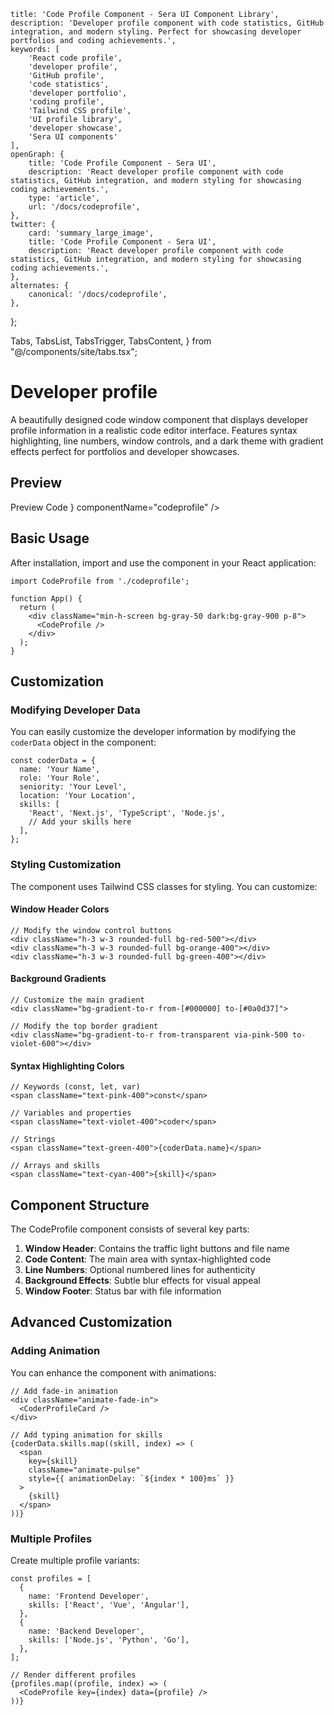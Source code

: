    title: 'Code Profile Component - Sera UI Component Library',
    description: 'Developer profile component with code statistics, GitHub integration, and modern styling. Perfect for showcasing developer portfolios and coding achievements.',
    keywords: [
        'React code profile',
        'developer profile',
        'GitHub profile',
        'code statistics',
        'developer portfolio',
        'coding profile',
        'Tailwind CSS profile',
        'UI profile library',
        'developer showcase',
        'Sera UI components'
    ],
    openGraph: {
        title: 'Code Profile Component - Sera UI',
        description: 'React developer profile component with code statistics, GitHub integration, and modern styling for showcasing coding achievements.',
        type: 'article',
        url: '/docs/codeprofile',
    },
    twitter: {
        card: 'summary_large_image',
        title: 'Code Profile Component - Sera UI',
        description: 'React developer profile component with code statistics, GitHub integration, and modern styling for showcasing coding achievements.',
    },
    alternates: {
        canonical: '/docs/codeprofile',
    },
};

  Tabs,
  TabsList,
  TabsTrigger,
  TabsContent,
} from "@/components/site/tabs.tsx";



# Developer profile <AI dir="left"/>

A beautifully designed code window component that displays developer profile information in a realistic code editor interface. Features syntax highlighting, line numbers, window controls, and a dark theme with gradient effects perfect for portfolios and developer showcases.

## Preview

<Tabs defaultValue="preview" className="">
  <TabsList>
    <TabsTrigger value="preview">Preview</TabsTrigger>
    <TabsTrigger value="code">Code</TabsTrigger>
  </TabsList>
  <TabsContent value="preview">
    <ComponentRenderer component={<CodeProfile />} componentName="codeprofile" />
  </TabsContent>
  <TabsContent value="code">
    <CodeBlock filePath="src/app/docs/codeprofile/codeprofile.tsx" />
  </TabsContent>
</Tabs>


## Basic Usage

After installation, import and use the component in your React application:

```tsx
import CodeProfile from './codeprofile';

function App() {
  return (
    <div className="min-h-screen bg-gray-50 dark:bg-gray-900 p-8">
      <CodeProfile />
    </div>
  );
}
```

## Customization

### Modifying Developer Data

You can easily customize the developer information by modifying the `coderData` object in the component:

```tsx
const coderData = {
  name: 'Your Name',
  role: 'Your Role',
  seniority: 'Your Level',
  location: 'Your Location',
  skills: [
    'React', 'Next.js', 'TypeScript', 'Node.js',
    // Add your skills here
  ],
};
```

### Styling Customization

The component uses Tailwind CSS classes for styling. You can customize:

#### Window Header Colors
```tsx
// Modify the window control buttons
<div className="h-3 w-3 rounded-full bg-red-500"></div>
<div className="h-3 w-3 rounded-full bg-orange-400"></div>
<div className="h-3 w-3 rounded-full bg-green-400"></div>
```

#### Background Gradients
```tsx
// Customize the main gradient
<div className="bg-gradient-to-r from-[#000000] to-[#0a0d37]">

// Modify the top border gradient
<div className="bg-gradient-to-r from-transparent via-pink-500 to-violet-600"></div>
```

#### Syntax Highlighting Colors
```tsx
// Keywords (const, let, var)
<span className="text-pink-400">const</span>

// Variables and properties
<span className="text-violet-400">coder</span>

// Strings
<span className="text-green-400">{coderData.name}</span>

// Arrays and skills
<span className="text-cyan-400">{skill}</span>
```

## Component Structure

The CodeProfile component consists of several key parts:

1. **Window Header**: Contains the traffic light buttons and file name
2. **Code Content**: The main area with syntax-highlighted code
3. **Line Numbers**: Optional numbered lines for authenticity
4. **Background Effects**: Subtle blur effects for visual appeal
5. **Window Footer**: Status bar with file information

## Advanced Customization

### Adding Animation

You can enhance the component with animations:

```tsx
// Add fade-in animation
<div className="animate-fade-in">
  <CoderProfileCard />
</div>

// Add typing animation for skills
{coderData.skills.map((skill, index) => (
  <span
    key={skill}
    className="animate-pulse"
    style={{ animationDelay: `${index * 100}ms` }}
  >
    {skill}
  </span>
))}
```

### Multiple Profiles

Create multiple profile variants:

```tsx
const profiles = [
  {
    name: 'Frontend Developer',
    skills: ['React', 'Vue', 'Angular'],
  },
  {
    name: 'Backend Developer',
    skills: ['Node.js', 'Python', 'Go'],
  },
];

// Render different profiles
{profiles.map((profile, index) => (
  <CodeProfile key={index} data={profile} />
))}
```
